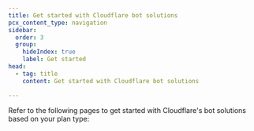 ```yaml
---
title: Get started with Cloudflare bot solutions
pcx_content_type: navigation
sidebar:
  order: 3
  group:
    hideIndex: true
    label: Get started
head:
  - tag: title
    content: Get started with Cloudflare bot solutions

---
```



Refer to the following pages to get started with Cloudflare's bot solutions based on your plan type:

<DirectoryListing />

